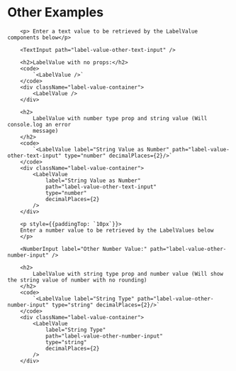 
<div className="playground-section">
        <h1>Other Examples</h1>

        <p> Enter a text value to be retrieved by the LabelValue components below</p>

        <TextInput path="label-value-other-text-input" />

        <h2>LabelValue with no props:</h2>
        <code>
            `<LabelValue />`
        </code>
        <div className="label-value-container">
            <LabelValue />
        </div>

        <h2>
            LabelValue with number type prop and string value (Will console.log an error
            message)
        </h2>
        <code>
            `<LabelValue label="String Value as Number" path="label-value-other-text-input" type="number" decimalPlaces={2}/>`
        </code>
        <div className="label-value-container">
            <LabelValue
                label="String Value as Number"
                path="label-value-other-text-input"
                type="number"
                decimalPlaces={2}
            />
        </div>

        <p style={{paddingTop: `10px`}}> 
        Enter a number value to be retrieved by the LabelValues below
        </p>

        <NumberInput label="Other Number Value:" path="label-value-other-number-input" />

        <h2>
            LabelValue with string type prop and number value (Will show the string value of number with no rounding)
        </h2>
        <code>
            `<LabelValue label="String Type" path="label-value-other-number-input" type="string" decimalPlaces={2}/>`
        </code>
        <div className="label-value-container">
            <LabelValue
                label="String Type"
                path="label-value-other-number-input"
                type="string"
                decimalPlaces={2}
            />
        </div>
</div>

